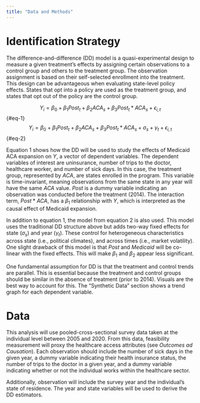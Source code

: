 ```yaml
---
title: "Data and Methods"
---
```


# Identification Strategy

The difference-and-difference (DD) model is a quasi-experimental design to measure a given treatment's effects by assigning certain observations to a control group and others to the treatment group. The observation assignment is based on their self-selected enrollment into the treatment. This design can be advantageous when evaluating state-level policy effects. States that opt into a policy are used as the treatment group, and states that opt out of the policy are the control group.

$$  
Y_i = \beta_0 + \beta_1 Post_t + \beta_2 ACA_s + \beta_3 Post_t*ACA_s + \epsilon_{i,t}
$$ {#eq-1} $$  
Y_i = \beta_0 + \beta_1 Post_t + \beta_2 ACA_s + \beta_3 Post_t*ACA_s + \sigma_s + \gamma_t + \epsilon_{i,t}
$$ {#eq-2}

Equation 1 shows how the DD will be used to study the effects of Medicaid ACA expansion on $Y$, a vector of dependent variables. The dependent variables of interest are uninsurance, number of trips to the doctor, healthcare worker, and number of sick days. In this case, the treatment group, represented by $ACA$, are states enrolled in the program. This variable is time-invariant, meaning observations from the same state in any year will have the same $ACA$ value. $Post$ is a dummy variable indicating an observation was conducted before the treatment (2014). The interaction term, $Post * ACA$, has a $\beta_1$ relationship with $Y$, which is interpreted as the causal effect of Medicaid expansion.

In addition to equation 1, the model from equation 2 is also used. This model uses the traditional DD structure above but adds two-way fixed effects for state ($\sigma_s$) and year ($\gamma_t$). These control for heterogeneous characteristics across state (i.e., political climates), and across times (i.e., market volatility). One slight drawback of this model is that $Post$ and $Medicaid$ will be co-linear with the fixed effects. This will make $\beta_1$ and $\beta_2$ appear less significant.

One fundamental assumption for DD is that the treatment and control trends are parallel. This is essential because the treatment and control groups should be similar in the absence of treatment (prior to 2014). Visuals are the best way to account for this. The "Synthetic Data" section shows a trend graph for each dependent variable.

# Data

This analysis will use pooled-cross-sectional survey data taken at the individual level between 2005 and 2020. From this data, feasibility measurement will proxy the healthcare access attributes (see *Outcomes ad Causation*). Each observation should include the number of sick days in the given year, a dummy variable indicating their health insurance status, the number of trips to the doctor in a given year, and a dummy variable indicating whether or not the individual works within the healthcare sector.

Additionally, observation will include the survey year and the individual's state of residence. The year and state variables will be used to derive the DD estimators.
